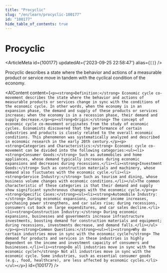```yaml
---
title: "Procyclic"
slug: "/en/learn/procyclic-100177"
id: "100177"
hide_table_of_contents: true
---
```



# Procyclic

<ArticleMeta id={100177} updatedAt={'2023-09-25 22:58:47'} alias={`[]`} />
<div className='border-solid border-b border-t-0 my-4 border-[var(--ifm-color-gray-300)]' />

Procyclic describes a state where the behavior and actions of a measurable product or service move in tandem with the cyclical condition of the economy.

<AIContent content={`<p><strong>Definition:</strong> Economic cycle co-movement describes the state where the behavior and actions of measurable products or services change in sync with the conditions of the economic cycle. In other words, when the economy is in an expansion phase, the demand and supply of these products or services increase; when the economy is in a recession phase, their demand and supply decrease.</p><p><strong>Origin:</strong> The concept of economic cycle co-movement originates from the study of economic cycles. Economists discovered that the performance of certain industries and products is closely related to the overall economic conditions. This phenomenon was systematically analyzed and described in economic research in the early 20th century.</p><p><strong>Categories and Characteristics:</strong> Economic cycle co-movement can be divided into the following categories:<ul><li><strong>Consumer Goods:</strong> Such as automobiles and home appliances, whose demand typically increases during economic expansions and decreases during recessions.</li><li><strong>Investment Goods:</strong> Such as construction materials and machinery, whose demand also fluctuates with the economic cycle.</li><li><strong>Service Industry:</strong> Such as tourism and dining, whose business volume changes with economic conditions.</li></ul>The common characteristic of these categories is that their demand and supply show significant synchronous changes with the economic cycle.</p><p><strong>Specific Cases:</strong><ul><li><strong>Automobile Industry:</strong> During economic expansions, consumer income increases, purchasing power strengthens, and car sales rise; during recessions, consumers cut back on large expenditures, and car sales decline.</li><li><strong>Construction Industry:</strong> During economic expansions, businesses and governments increase infrastructure investments, boosting demand for construction materials and equipment; during recessions, investments decrease, and demand falls.</li></ul></p><p><strong>Common Questions:</strong><ul><li><strong>Why do certain industries move in sync with the economic cycle?</strong> The demand for products and services in these industries is highly dependent on the income and investment capacity of consumers and businesses.</li><li><strong>Do all industries move in sync with the economic cycle?</strong> Not all industries move in sync with the economic cycle. Some industries, such as essential consumer goods (e.g., food, healthcare), are less affected by economic cycles.</li></ul></p>`} id={100177} />
